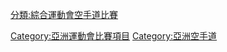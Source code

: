 {{Commons cat|Karate at the Asian Games}}
{{Cat main|亞洲運動會空手道比賽}}

[[Category:亞洲運動會比賽項目|Category:亞洲運動會比賽項目]]
[[分類:綜合運動會空手道比賽|分類:綜合運動會空手道比賽]]
[[Category:亞洲空手道|Category:亞洲空手道]]
